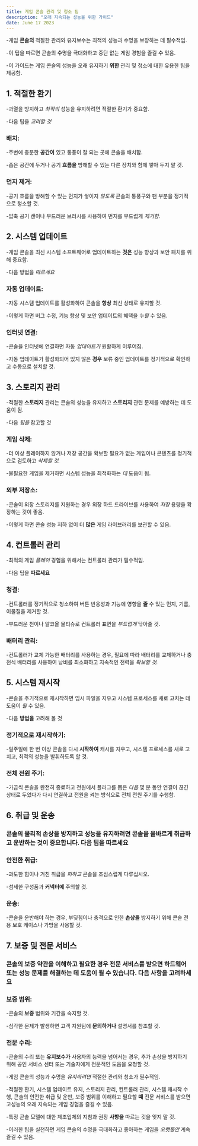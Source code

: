 ```yaml
---
title: 게임 콘솔 관리 및 청소 팁
description: "오래 지속되는 성능을 위한 가이드"
date: June 17 2023
---
```


-게임 **콘솔의** 적절한 관리와 유지보수는 최적의 성능과 수명을 보장하는 데 필수적임. 


-이 팁을 따르면 콘솔의 **수**명을 극대화하고 중단 없는 게임 경험을 즐길 **수** 있음. 


-이 가이드는 게임 콘솔의 성능을 오래 유지하기 **위한** 관리 및 청소에 대한 유용한 팁을 제공함.

## 1. 적절한 환기
-과열을 방지하고 _최적의_ 성능을 유지하려면 적절한 환기가 중요함. 


-다음 팁을 _고려할 것_

### 배치: 
-주변에 충분한 **공간이** 있고 통풍이 잘 되는 곳에 콘솔을 배치함. 


-좁은 공간에 두거나 공기 **흐름을** 방해할 수 있는 다른 장치와 함께 쌓아 두지 말 것.

### 먼지 제거: 
-공기 흐름을 방해할 수 있는 먼지가 쌓이지 _않도록_ 콘솔의 통풍구와 팬 부분을 정기적으로 청소할 것. 


-압축 공기 캔이나 부드러운 브러시를 사용하여 먼지를 부드럽게 _제거함._

## 2. 시스템 업데이트
-게임 콘솔을 최신 시스템 소프트웨어로 업데이트하는 **것은** 성능 향상과 보안 패치를 위해 중요함. 


-다음 방법을 _따르세요_

### 자동 업데이트: 
-자동 시스템 업데이트를 활성화하여 콘솔을 **항상** 최신 상태로 유지할 것. 


-이렇게 하면 버그 수정, 기능 향상 및 보안 업데이트의 혜택을 _누릴_ 수 있음.

### 인터넷 연결: 
-콘솔을 인터넷에 연결하면 자동 _업데이트가_ 원활하게 이루어짐. 


-자동 업데이트가 활성화되어 있지 않은 **경우** 보류 중인 업데이트를 정기적으로 확인하고 수동으로 설치할 것.

## 3. 스토리지 관리
-적절한 **스토리지** 관리는 콘솔의 성능을 유지하고 **스토리지** 관련 문제를 예방하는 데 도움이 됨. 


-다음 _팁을_ 참고할 것

### 게임 삭제: 
-더 이상 플레이하지 않거나 저장 공간을 확보할 필요가 없는 게임이나 콘텐츠를 정기적으로 검토하고 _삭제할 것._ 

-불필요한 게임을 제거하면 시스템 성능을 최적화하는 _데_ 도움이 됨.

### 외부 저장소: 
-콘솔이 외장 스토리지를 지원하는 경우 외장 하드 드라이브를 사용하여 _저장_ 용량을 확장하는 것이 좋음. 


-이렇게 하면 콘솔 성능 저하 없이 더 **많은** 게임 라이브러리를 보관할 수 있음.

## 4. 컨트롤러 관리
-최적의 게임 _플레이_ 경험을 위해서는 컨트롤러 관리가 필수적임. 


-다음 팁을 **따르세요**

### 청결: 
-컨트롤러를 정기적으로 청소하여 버튼 반응성과 기능에 영향을 **줄** 수 있는 먼지, 기름, 이물질을 제거할 것. 


-부드러운 천이나 알코올 물티슈로 컨트롤러 표면을 _부드럽게_ 닦아줄 것.

### 배터리 관리: 
-컨트롤러가 교체 가능한 배터리를 사용하는 경우, 필요에 따라 배터리를 교체하거나 충전식 배터리를 사용하여 낭비를 최소화하고 지속적인 전력을 _확보할 것._

## 5. 시스템 재시작
-콘솔을 주기적으로 재시작하면 임시 파일을 지우고 시스템 프로세스를 새로 고치는 데 도움이 _될_ 수 있음. 


-다음 **방법을** 고려해 볼 것

### 정기적으로 재시작하기: 
-일주일에 한 번 이상 콘솔을 다시 **시작하여** 캐시를 지우고, 시스템 프로세스를 새로 고치고, 최적의 성능을 발휘하도록 할 것.

### 전체 전원 주기: 
-가끔씩 콘솔을 완전히 종료하고 전원에서 플러그를 뽑은 _다음_ 몇 분 동안 연결이 끊긴 상태로 두었다가 다시 연결하고 전원을 켜는 방식으로 전체 전원 주기를 수행함.

## 6. 취급 및 운송
### 콘솔의 물리적 손상을 방지하고 성능을 유지하려면 콘솔을 올바르게 취급하고 운반하는 것이 중요합니다. 다음 팁을 따르세요

### 안전한 취급: 
-과도한 힘이나 거친 취급을 _피하고_ 콘솔을 조심스럽게 다루십시오. 


-섬세한 구성품과 **커넥터에** 주의할 것.

### 운송: 
-콘솔을 운반해야 하는 경우, 부딪힘이나 충격으로 인한 **손상을** 방지하기 위해 콘솔 전용 보호 케이스나 가방을 사용할 것.

## 7. 보증 및 전문 서비스
### 콘솔의 보증 약관을 이해하고 필요한 경우 전문 서비스를 받으면 하드웨어 또는 성능 문제를 해결하는 데 도움이 될 수 있습니다. 다음 사항을 고려하세요

### 보증 범위: 
-콘솔의 **보증** 범위와 기간을 숙지할 것. 


-심각한 문제가 발생하면 고객 지원팀에 **문의하거나** 설명서를 참조할 것.

### 전문 수리: 
-콘솔의 수리 또는 **유지보수가** 사용자의 능력을 넘어서는 경우, 추가 손상을 방지하기 위해 공인 서비스 센터 또는 기술자에게 전문적인 도움을 요청할 것.

-게임 콘솔의 성능과 수명을 _유지하려면_ 적절한 관리와 청소가 필수적임. 


-적절한 환기, 시스템 업데이트 유지, 스토리지 관리, 컨트롤러 관리, 시스템 재시작 수행, 콘솔의 안전한 취급 및 운반, 보증 범위를 이해하고 필요할 **때** 전문 서비스를 받으면 고성능의 오래 지속되는 게임 경험을 즐길 수 있음. 


-특정 콘솔 모델에 대한 제조업체의 지침과 권장 **사항을** 따르는 것을 잊지 말 것. 


-이러한 팁을 실천하면 게임 콘솔의 수명을 극대화하고 좋아하는 게임을 _오랫동안_ 계속 즐길 수 있음.